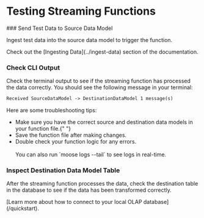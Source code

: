 
# Testing Streaming Functions

<Steps>
### Send Test Data to Source Data Model

Ingest test data into the source data model to trigger the function.

<Callout type="info" title="Need Help Ingesting Data?">
  Check out the [Ingesting Data](../ingest-data) section of the documentation.
</Callout>

### Check CLI Output

Check the terminal output to see if the streaming function has processed the data correctly. You should see the following message in your terminal:

```txt
Received SourceDataModel -> DestinationDataModel 1 message(s)
```

<Callout type="danger" title="Don't See This Message?">
  Here are some troubleshooting tips:
  <ul>
    <li>
      Make sure you have the correct source and destination data models in your
      function file.{" "}
    </li>
    <li>Save the function file after making changes. </li>
    <li>Double check your function logic for any errors. </li>
    <br />
    You can also run `moose logs --tail` to see logs in real-time.
  </ul>
</Callout>

### Inspect Destination Data Model Table

After the streaming function processes the data, check the destination table in the database to see if the data has been transformed correctly.

<Callout type="info" title="Need Help Inspecting the Data?">
  [Learn more about how to connect to your local OLAP
  database](/quickstart).
</Callout>

</Steps>
